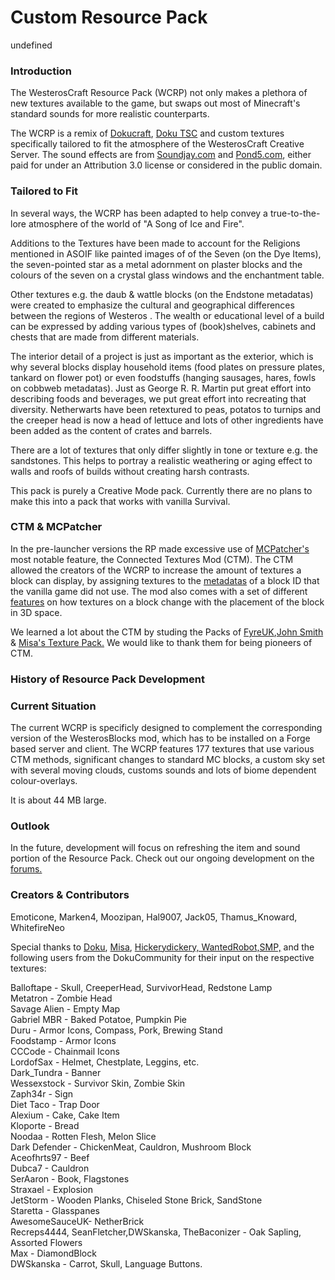 # Custom Resource Pack

undefined

### Introduction  


The WesterosCraft Resource Pack (WCRP) not only makes a plethora of new textures available to the game, but swaps out most of Minecraft's standard sounds for more realistic counterparts.

The WCRP is a remix of [Dokucraft](http://dokucraft.co.uk/), [Doku TSC](http://www.minecraftforum.net/topic/513093-16x32x64x162-dokucraft-the-saga-continues/) and custom textures specifically tailored to fit the atmosphere of the WesterosCraft Creative Server. The sound effects are from [Soundjay.com](http://www.soundjay.com/) and [Pond5.com](http://www.pond5.com/), either paid for under an Attribution 3.0 license or considered in the public domain.

### Tailored to Fit

In several ways, the WCRP has been adapted to help convey a true-to-the-lore atmosphere of the world of "A Song of Ice and Fire".

Additions to the Textures have been made to account for the Religions mentioned in ASOIF like painted images of of the Seven (on the Dye Items), the seven-pointed star as a metal adornment on plaster blocks and the colours of the seven on a crystal glass windows and the enchantment table.

Other textures e.g. the daub & wattle blocks (on the Endstone metadatas) were created to emphasize the cultural and geographical differences between the regions of Westeros . The wealth or educational level of a build can be expressed by adding various types of (book)shelves, cabinets and chests that are made from different materials.

The interior detail of a project is just as important as the exterior, which is why several blocks display household items (food plates on pressure plates, tankard on flower pot) or even foodstuffs (hanging sausages, hares, fowls on cobbweb metadatas). Just as George R. R. Martin put great effort into describing foods and beverages, we put great effort into recreating that diversity. Netherwarts have been retextured to peas, potatos to turnips and the creeper head is now a head of lettuce and lots of other ingredients have been added as the content of crates and barrels.

There are a lot of textures that only differ slightly in tone or texture e.g. the sandstones. This helps to portray a realistic weathering or aging effect to walls and roofs of builds without creating harsh contrasts.

This pack is purely a Creative Mode pack. Currently there are no plans to make this into a pack that works with vanilla Survival.  


### CTM & MCPatcher

In the pre-launcher versions the RP made excessive use of [MCPatcher's](http://www.minecraftforum.net/topic/1496369-173pre-172-164-and-earlierupdate-127-mcpatcher-hd-fix-431/) most notable feature, the Connected Textures Mod (CTM). The CTM allowed the creators of the WCRP to increase the amount of textures a block can display, by assigning textures to the [metadatas](http://minecraft.gamepedia.com/Data_values#Data) of a block ID that the vanilla game did not use. The mod also comes with a set of different [features](http://www.minecraftforum.net/topic/1414510-a-texture-artists-guide-to-mcpatchers-features/) on how textures on a block change with the placement of the block in 3D space.

We learned a lot about the CTM by studing the Packs of [FyreUK](http://fyreuk.com/),[John Smith](http://www.jslegacy.com/) & [Misa's Texture Pack.](http://www.minecraftforum.net/topic/69354-64x162-misas-realistic-texture-pack-updated-1jul13/) We would like to thank them for being pioneers of CTM.

### History of Resource Pack Development

### Current Situation

The current WCRP is specificly designed to complement the corresponding version of the WesterosBlocks mod, which has to be installed on a Forge based server and client. The WCRP features 177 textures that use various CTM methods, significant changes to standard MC blocks, a custom sky set with several moving clouds, customs sounds and lots of biome dependent colour-overlays.

It is about 44 MB large.

### Outlook

In the future, development will focus on refreshing the item and sound portion of the Resource Pack. Check out our ongoing development on the [forums.](https://forum.westeroscraft.com/threads/westeroscraft-texture-pack-megathread.34/)

### Creators & Contributors

Emoticone, Marken4, Moozipan, Hal9007, Jack05, Thamus_Knoward, WhitefireNeo

Special thanks to [Doku](http://www.minecraftforum.net/topic/207781-32x17x-dokucraft-25-free-to-use/), [Misa](http://www.minecraftforum.net/topic/69354-64x162-misas-realistic-texture-pack-updated-1jul13/), [Hickerydickery, WantedRobot,](http://dokucraft.co.uk/)[SMP,](http://smptextures.com/) and the following users from the DokuCommunity for their input on the respective textures:

Balloftape - Skull, CreeperHead, SurvivorHead, Redstone Lamp  
Metatron - Zombie Head  
Savage Alien - Empty Map  
Gabriel MBR - Baked Potatoe, Pumpkin Pie  
Duru - Armor Icons, Compass, Pork, Brewing Stand  
Foodstamp - Armor Icons  
CCCode - Chainmail Icons  
LordofSax - Helmet, Chestplate, Leggins, etc.  
Dark_Tundra - Banner  
Wessexstock - Survivor Skin, Zombie Skin  
Zaph34r - Sign  
Diet Taco - Trap Door  
Alexium - Cake, Cake Item  
Kloporte - Bread  
Noodaa - Rotten Flesh, Melon Slice  
Dark Defender - ChickenMeat, Cauldron, Mushroom Block  
Aceofhrts97 - Beef  
Dubca7 - Cauldron  
SerAaron - Book, Flagstones  
Straxael - Explosion  
JetStorm - Wooden Planks, Chiseled Stone Brick, SandStone  
Staretta - Glasspanes  
AwesomeSauceUK- NetherBrick  
Recreps4444, SeanFletcher,DWSkanska, TheBaconizer - Oak Sapling, Assorted Flowers  
Max - DiamondBlock  
DWSkanska - Carrot, Skull, Language Buttons.